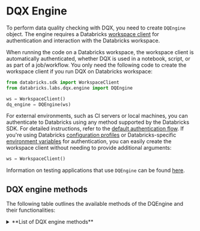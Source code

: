 # DQX Engine

To perform data quality checking with DQX, you need to create `DQEngine` object.
The engine requires a Databricks [workspace client](https://docs.databricks.com/aws/en/dev-tools/sdk-python) for authentication and interaction with the Databricks workspace.

When running the code on a Databricks workspace, the workspace client is automatically authenticated, whether DQX is used in a notebook, script, or as part of a job/workflow.
You only need the following code to create the workspace client if you run DQX on Databricks workspace:
```python
from databricks.sdk import WorkspaceClient
from databricks.labs.dqx.engine import DQEngine

ws = WorkspaceClient()
dq_engine = DQEngine(ws)
```

For external environments, such as CI servers or local machines, you can authenticate to Databricks using any method supported by the Databricks SDK. For detailed instructions, refer to the [default authentication flow](https://databricks-sdk-py.readthedocs.io/en/latest/authentication.html#default-authentication-flow).
If you're using Databricks [configuration profiles](https://docs.databricks.com/dev-tools/auth.html#configuration-profiles) or Databricks-specific [environment variables](https://docs.databricks.com/dev-tools/auth.html#environment-variables) for authentication, you can easily create the workspace client without needing to provide additional arguments:
```python
ws = WorkspaceClient()
```

Information on testing applications that use `DQEngine` can be found [here](/docs/reference/testing).

## DQX engine methods

The following table outlines the available methods of the DQEngine and their functionalities:

<details style={{ backgroundColor: 'transparent', color: 'neutral' }}>
<summary>**List of DQX engine methods**</summary>
| Check                              | Description                                                                                                                 | Arguments                                                                                                                                                         |
| ---------------------------------- | --------------------------------------------------------------------------------------------------------------------------- | ----------------------------------------------------------------------------------------------------------------------------------------------------------------- |
| apply_checks                       | Applies quality checks to the DataFrame and returns a DataFrame with reporting columns.                                     | df: DataFrame to check; checks: List of checks to the DataFrame. Each check is an instance of DQRule class.                                                       |
| apply_checks_and_split             | Applies quality checks to the DataFrame and returns valid and invalid (quarantine) DataFrames with reporting columns.       | df: DataFrame to check; checks: List of checks to apply to the DataFrame. Each check is an instance of DQRule class.                                              |
| apply_checks_by_metadata           | Applies quality checks defined as a dictionary to the DataFrame and returns a DataFrame with reporting columns.             | df: DataFrame to check. checks: List of dictionaries describing checks. glbs: Optional dictionary with functions mapping (e.g., globals() of the calling module). |
| apply_checks_by_metadata_and_split | Applies quality checks defined as a dictionary and returns valid and invalid (quarantine) DataFrames.                       | df: DataFrame to check; checks: List of dictionaries describing checks. glbs: Optional dictionary with functions mapping (e.g., globals() of the calling module). |
| validate_checks                    | Validates the provided quality checks to ensure they conform to the expected structure and types.                           | checks: List of checks to validate; glbs: Optional dictionary of global functions that can be used.                                                               |
| get_invalid                        | Retrieves records from the DataFrame that violate data quality checks (records with warnings and errors).                   | df: Input DataFrame.                                                                                                                                              |
| get_valid                          | Retrieves records from the DataFrame that pass all data quality checks.                                                     | df: Input DataFrame.                                                                                                                                              |
| load_checks_from_local_file        | Loads quality rules from a local file (supports YAML and JSON).                                                             | path: Path to a file containing the checks.                                                                                                                       |
| save_checks_in_local_file          | Saves quality rules to a local file in YAML format.                                                                         | checks: List of checks to save; path: Path to a file containing the checks.                                                                                       |
| load_checks_from_workspace_file    | Loads checks from a file (JSON or YAML) stored in the Databricks workspace.                                                 | workspace_path: Path to the file in the workspace.                                                                                                                |
| load_checks_from_installation      | Loads checks from the workspace installation configuration file (`checks_file` field).                                      | run_config_name: Name of the run config to use; product_name: Name of the product/installation directory; assume_user: If True, assume user installation.         |
| save_checks_in_workspace_file      | Saves checks to a file (YAML) in the Databricks workspace.                                                                  | checks: List of checks to save; workspace_path: Destination path for the checks file in the workspace.                                                            |
| save_checks_in_installation        | Saves checks to the installation folder as a YAML file.                                                                     | checks: List of checks to save; run_config_name: Name of the run config to use; assume_user: If True, assume user installation.                                   |
| load_run_config                    | Loads run configuration from the installation folder.                                                                       | run_config_name: Name of the run config to use; assume_user: If True, assume user installation.                                                                   |
</details>
